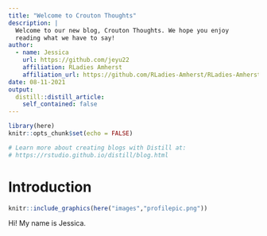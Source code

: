 ```yaml
---
title: "Welcome to Crouton Thoughts"
description: |
  Welcome to our new blog, Crouton Thoughts. We hope you enjoy 
  reading what we have to say!
author:
  - name: Jessica
    url: https://github.com/jeyu22
    affiliation: RLadies Amherst
    affiliation_url: https://github.com/RLadies-Amherst/RLadies-Amherst#rladies
date: 08-11-2021
output:
  distill::distill_article:
    self_contained: false
---
```


```r
library(here)
knitr::opts_chunk$set(echo = FALSE)

# Learn more about creating blogs with Distill at:
# https://rstudio.github.io/distill/blog.html

```

# Introduction

```r
knitr::include_graphics(here("images","profilepic.png"))
```
Hi! My name is Jessica. 


